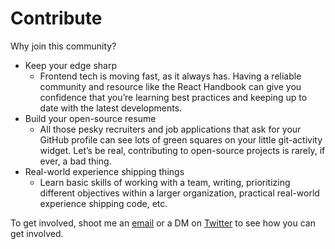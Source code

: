 # Contribute

Why join this community?

- Keep your edge sharp
    - Frontend tech is moving fast, as it always has. Having a reliable community and resource like the React Handbook can give you confidence that you’re learning best practices and keeping up to date with the latest developments.
- Build your open-source resume
    - All those pesky recruiters and job applications that ask for your GitHub profile can see lots of green squares on your little git-activity widget. Let’s be real, contributing to open-source projects is rarely, if ever, a bad thing.
- Real-world experience shipping things
    - Learn basic skills of working with a team, writing, prioritizing different objectives within a larger organization, practical real-world experience shipping code, etc.

To get involved, shoot me an [email](mailto:eric.diviney@dialexa.com) or a DM on [Twitter](https://twitter.com/EricDiviney) to see how you can get involved.